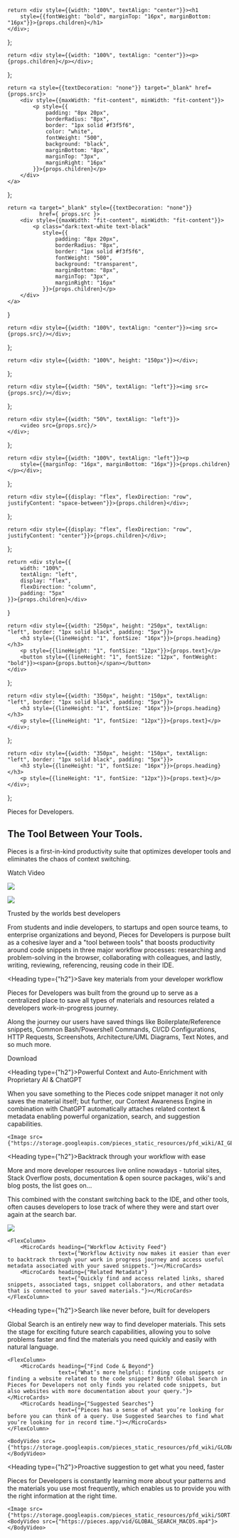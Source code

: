 <!-- Hero Custom Elements -->
    return <div style={{width: "100%", textAlign: "center"}}><h1
        style={{fontWeight: "bold", marginTop: "16px", marginBottom: "16px"}}>{props.children}</h1>
    </div>;
};

    return <div style={{width: "100%", textAlign: "center"}}><p>{props.children}</p></div>;
};

    return <a style={{textDecoration: "none"}} target="_blank" href={props.src}>
        <div style={{maxWidth: "fit-content", minWidth: "fit-content"}}>
            <p style={{
                padding: "8px 20px",
                borderRadius: "8px",
                border: "1px solid #f3f5f6",
                color: "white",
                fontWeight: "500",
                background: "black",
                marginBottom: "8px",
                marginTop: "3px",
                marginRight: "16px"
            }}>{props.children}</p>
        </div>
    </a>
};

    return <a target="_blank" style={{textDecoration: "none"}}
              href={ props.src }>
        <div style={{maxWidth: "fit-content", minWidth: "fit-content"}}>
            <p class="dark:text-white text-black"
               style={{
                   padding: "8px 20px",
                   borderRadius: "8px",
                   border: "1px solid #f3f5f6",
                   fontWeight: "500",
                   background: "transparent",
                   marginBottom: "8px",
                   marginTop: "3px",
                   marginRight: "16px"
               }}>{props.children}</p>
        </div>
    </a>
}

    return <div style={{width: "100%", textAlign: "center"}}><img src={props.src}/></div>;
};

<!-- Body Elements -->
    return <div style={{width: "100%", height: "150px"}}></div>;
};

    return <div style={{width: "50%", textAlign: "left"}}><img src={props.src}/></div>;
};

    return <div style={{width: "50%", textAlign: "left"}}>
        <video src={props.src}/>
    </div>;
};


    return <div style={{width: "100%", textAlign: "left"}}><p
        style={{marginTop: "16px", marginBottom: "16px"}}>{props.children}</p></div>;
};

    return <div style={{display: "flex", flexDirection: "row", justifyContent: "space-between"}}>{props.children}</div>;
};

    return <div style={{display: "flex", flexDirection: "row", justifyContent: "center"}}>{props.children}</div>;
};

    return <div style={{
        width: "100%",
        textAlign: "left",
        display: "flex",
        flexDirection: "column",
        padding: "5px"
    }}>{props.children}</div>
}

    return <div style={{width: "250px", height: "250px", textAlign: "left", border: "1px solid black", padding: "5px"}}>
        <h3 style={{lineHeight: "1", fontSize: "16px"}}>{props.heading}</h3>
        <p style={{lineHeight: "1", fontSize: "12px"}}>{props.text}</p>
        <button style={{lineHeight: "1", fontSize: "12px", fontWeight: "bold"}}><span>{props.button}</span></button>
    </div>
};

    return <div style={{width: "350px", height: "150px", textAlign: "left", border: "1px solid black", padding: "5px"}}>
        <h3 style={{lineHeight: "1", fontSize: "16px"}}>{props.heading}</h3>
        <p style={{lineHeight: "1", fontSize: "12px"}}>{props.text}</p>
    </div>;
};

    return <div style={{width: "350px", height: "150px", textAlign: "left", border: "1px solid black", padding: "5px"}}>
        <h3 style={{lineHeight: "1", fontSize: "16px"}}>{props.heading}</h3>
        <p style={{lineHeight: "1", fontSize: "12px"}}>{props.text}</p>
    </div>;
};


<HeroOpening>Pieces for Developers.</HeroOpening>

## The Tool Between Your Tools.

<HeroSubtitle>Pieces is a first-in-kind productivity suite that optimizes developer tools and eliminates
    the chaos of context switching.</HeroSubtitle>

<FlexRow>
    <InstallButton src={"/install"}></InstallButton>
    <ReleaseButton src={"https://www.youtube.com/watch?v=bczfW9wk8Bo"}>Watch Video</ReleaseButton>
</FlexRow>

<HeroImage src="https://pieces.app/img/MACOS_HERO.png"></HeroImage>
<Image src="/assets/headers/macos_home.png" />

<Spacer></Spacer>

<Image src="/assets/dev-icons.png"/>

<Heading type="h2"> Trusted by the worlds best developers</Heading>

From students and indie developers, to startups and open source teams, to enterprise organizations and beyond,
Pieces for Developers is purpose built as a cohesive layer and a "tool between tools" that boosts productivity
around code snippets in three major workflow processes: researching and problem-solving in the browser,
collaborating with colleagues, and lastly, writing, reviewing, referencing, reusing code in their IDE.

<Spacer></Spacer>

<Heading type={"h2"}>Save key materials from your developer workflow</Heading>

Pieces for Developers was built from the ground up to serve as a centralized place to save all types of materials and resources related a developers work-in-progress journey.

Along the journey our users have saved things like Boilerplate/Reference snippets, Common Bash/Powershell Commands, CI/CD Configurations, HTTP Requests, Screenshots, Architecture/UML Diagrams, Text Notes, and so much more.

<FlexRowBetween>
    <ButtonCard heading={"Simple Copy & Paste"}
                text={"Have a script you want to save, but not commit? Simply copy the code snippet, click the Pieces for Developers Desktop App window, and paste. Instantly, your code snippet is there for later."}
                button={"Try it out"}></ButtonCard>
    <ButtonCard heading={"In-Project Snippet Discovery"}
                text={"Discover and extract reusable boilerplate and commonly used code snippets using our In-Project Snippet Discovery features running entirely offline and on-device."}
                button={"Watch the Video"}></ButtonCard>
    <ButtonCard heading={"Use Code from Screenshots"}
                text={"Need to convert a screenshot with a code snippet into usable text? We’ve got you. Drag and drop into the Pieces for Developers Desktop App and watch the magic happen within seconds."}
                button={"Watch the Video"}></ButtonCard>
</FlexRowBetween>


<FlexRow>
    <InstallButton src={"/install"}>Download</InstallButton>
</FlexRow>

<Spacer></Spacer>

<Heading type={"h2"}>Powerful Context and Auto-Enrichment with Proprietary AI & ChatGPT</Heading>

When you save something to the Pieces code snippet manager it not only saves the material itself; but further, our Context Awareness Engine in combination with ChatGPT automatically attaches related context & metadata enabling powerful organization, search, and suggestion capabilities.

<FlexRowBetween>
    <FlexColumn>
        <Card heading={"Smart Titles & Descriptions"}
              text={"No need to spend time manually naming or writing descriptions for your snippets. Pieces for Developers will automatically analyze your saved snippet to apply a helpful name and description."}></Card>
        <Card heading={"Related Links & URLs"}
              text={"Easily Attach Documentation Pages, Wiki Links, Jira Tickets, Pull Requests, GitHub Issues, etc. to your saved materials. With Pieces you can easily add a link to a saved code snippet and go back to your snippet later for all the context and metadata attached."}></Card>
        <Card heading={"Natural-Language Tags"}
              text={"We automatically add tags to every saved snippet, so it’s easier to find or reference later. Edit tags on your snippets for personalized context on the instance or history that snippet is used for. Search for the snippet later using those keywords and tags."}></Card>
    </FlexColumn>

    <Image src={"https://storage.googleapis.com/pieces_static_resources/pfd_wiki/AI_GENERATED_SMART_CONTEXT.gif"}/>
</FlexRowBetween>

<Spacer></Spacer>

<Heading type={"h2"}>Backtrack through your workflow with ease</Heading>

More and more developer resources live online nowadays - tutorial sites, Stack Overflow posts, documentation & open source packages, wiki's and blog posts, the list goes on...

This combined with the constant switching back to the IDE, and other tools, often causes developers to lose track of where they were and start over again at the search bar.

<FlexRowBetween>
    <Image src={"https://storage.googleapis.com/pieces_static_resources/pfd_wiki/WORKFLOW_ACTIVITY.gif"}/>

    <FlexColumn>
        <MicroCards heading={"Workflow Activity Feed"}
                    text={"Workflow Activity now makes it easier than ever to backtrack through your work in progress journey and access useful metadata associated with your saved snippets."}></MicroCards>
        <MicroCards heading={"Related Metadata"}
                    text={"Quickly find and access related links, shared snippets, associated tags, snippet collaborators, and other metadata that is connected to your saved materials."}></MicroCards>
    </FlexColumn>

</FlexRowBetween>

<Spacer></Spacer>

<Heading type={"h2"}>Search like never before, built for developers</Heading>

Global Search is an entirely new way to find developer materials. This sets the stage for exciting future search capabilities, allowing you to solve problems faster and find the materials you need quickly and easily with natural language.</BodyP>

<FlexRowBetween>

    <FlexColumn>
        <MicroCards heading={"Find Code & Beyond"}
                    text={"What’s more helpful: finding code snippets or finding a website related to the code snippet? Both? Global Search in Pieces for Developers not only finds you related code snippets, but also websites with more documentation about your query."}></MicroCards>
        <MicroCards heading={"Suggested Searches"}
                    text={"Pieces has a sense of what you’re looking for before you can think of a query. Use Suggested Searches to find what you’re looking for in record time."}></MicroCards>
    </FlexColumn>

    <BodyVideo src={"https://storage.googleapis.com/pieces_static_resources/pfd_wiki/GLOBAL_SEARCH.gif"}></BodyVideo>

</FlexRowBetween>

<Spacer></Spacer>

<Heading type={"h2"}>Proactive suggestion to get what you need, faster</Heading>

Pieces for Developers is constantly learning more about your patterns and the materials you use most frequently, which enables us to provide you with the right information at the right time.

<FlexRowBetween>
    <FlexColumn>
        <MicroCards heading={"Sort by Suggested"}
                    text={"Sort your Carousel View by Suggestions & Relevance based on recently saved Pieces. We want users to be able to reference, share, and reuse the right snippets at the right time, and we're only getting started."}></MicroCards>
        <MicroCards heading={"Suggested Smart Actions"}
                    text={"Move through the UI faster and get the most out of Pieces for Developers with our Suggested Actions."}></MicroCards>
    </FlexColumn>

    <Image src={"https://storage.googleapis.com/pieces_static_resources/pfd_wiki/SORT.gif"}/>
    <BodyVideo src={"https://pieces.app/vid/GLOBAL_SEARCH_MACOS.mp4"}></BodyVideo>

</FlexRowBetween>




